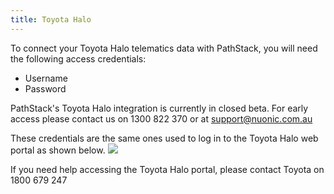 ```yaml
---
title: Toyota Halo
---
```


To connect your Toyota Halo telematics data with PathStack, you will need the following access credentials:
* Username
* Password

<Note>PathStack's Toyota Halo integration is currently in closed beta. For early access please contact us on 1300 822 370 or at support@nuonic.com.au</Note>

These credentials are the same ones used to log in to the Toyota Halo web portal as shown below.
<img src="/images/integration-guides/toyota-1.png"/>

<Tip>If you need help accessing the Toyota Halo portal, please contact Toyota on 1800 679 247</Tip>
